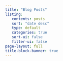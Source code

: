 ```yaml
---
title: "Blog Posts"
listing:
   contents: posts
   sort: "date desc"
   type: default
   categories: true
   sort-ui: false
   filter-ui: false
page-layout: full
title-block-banner: true
---
```



